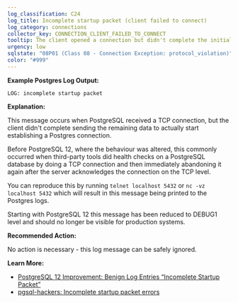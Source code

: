 ```yaml
---
log_classification: C24
log_title: Incomplete startup packet (client failed to connect)
log_category: connections
collector_key: CONNECTION_CLIENT_FAILED_TO_CONNECT
tooltip: The client opened a connection but didn't complete the initial process
urgency: low
sqlstate: "08P01 (Class 08 - Connection Exception: protocol_violation)"
color: "#999"
---
```


**Example Postgres Log Output:**

```
LOG: incomplete startup packet
```

**Explanation:**

This message occurs when PostgreSQL received a TCP connection, but the client
didn't complete sending the remaining data to actually start establishing
a Postgres connection.

Before PostgreSQL 12, where the behaviour was altered, this commonly occurred
when third-party tools did health checks on a PostgreSQL database by doing
a TCP connection and then immediately abandoning it again after the server
acknowledges the connection on the TCP level.

You can reproduce this by running `telnet localhost 5432` or `nc -vz localhost 5432`
which will result in this message being printed to the Postgres logs.

Starting with PostgreSQL 12 this message has been reduced to DEBUG1 level and
should no longer be visible for production systems.

**Recommended Action:**

No action is necessary - this log message can be safely ignored.

**Learn More:**

* [PostgreSQL 12 Improvement: Benign Log Entries “Incomplete Startup Packet”](https://www.percona.com/blog/2019/12/03/postgresql-12-improvement-benign-log-entries-incomplete-startup-packet/)
* [pgsql-hackers: Incomplete startup packet errors](https://www.postgresql.org/message-id/flat/a1379a72-2958-1ed0-ef51-09a21219b155%402ndQuadrant.com)
